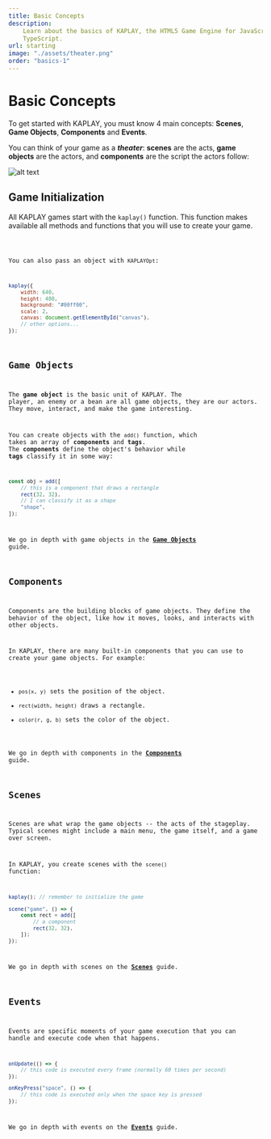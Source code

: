 ```yaml
---
title: Basic Concepts
description:
    Learn about the basics of KAPLAY, the HTML5 Game Engine for JavaScript and
    TypeScript.
url: starting
image: "./assets/theater.png"
order: "basics-1"
---
```



# Basic Concepts

To get started with KAPLAY, you must know 4 main concepts: **Scenes**, **Game
Objects**, **Components** and **Events**.

You can think of your game as a **_theater_**: **scenes** are the acts, **game objects** are
the actors, and **components** are the script the actors follow:

![alt text](./assets/theater.png)

## Game Initialization

All KAPLAY games start with the `kaplay()` function. This function makes
available all methods and functions that you will use to create your game.

<Code code="kaplay();" />

You can also pass an object with `KAPLAYOpt`:

```js
kaplay({
    width: 640,
    height: 480,
    background: "#00ff00",
    scale: 2,
    canvas: document.getElementById("canvas"),
    // other options...
});
```

## Game Objects

The **game object** is the basic unit of KAPLAY. The player, an enemy or a bean are all game objects, they are our actors. They
move, interact, and make the game interesting.

You can create objects with the `add()` function, which takes an array of
**components** and **tags**. The **components** define the object's behavior while **tags** classify it in some way:

```js
const obj = add([
    // this is a component that draws a rectangle
    rect(32, 32),
    // I can classify it as a shape
    "shape",
]);
```

We go in depth with game objects in the [**Game Objects**](/docs/guides/game_objects)
guide.

## Components

Components are the building blocks of game objects. They define the behavior of
the object, like how it moves, looks, and interacts with other objects.

In KAPLAY, there are many built-in components that you can use to create your
game objects. For example:

- `pos(x, y)` sets the position of the object.
- `rect(width, height)` draws a rectangle.
- `color(r, g, b)` sets the color of the object.

We go in depth with components in the [**Components**](/docs/guides/components)
guide.

## Scenes

Scenes are what wrap the game objects -- the acts of the stageplay. Typical
scenes might include a main menu, the game itself, and a game over screen.

In KAPLAY, you create scenes with the `scene()` function:

```js
kaplay(); // remember to initialize the game

scene("game", () => {
    const rect = add([
        // a component
        rect(32, 32),
    ]);
});
```

We go in depth with scenes on the [**Scenes**](/docs/guides/scenes) guide.

## Events

Events are specific moments of your game execution that you can handle and
execute code when that happens.

```js
onUpdate(() => {
    // this code is executed every frame (normally 60 times per second)
});

onKeyPress("space", () => {
    // this code is executed only when the space key is pressed
});
```

We go in depth with events on the [**Events**](/docs/guides/events) guide.
